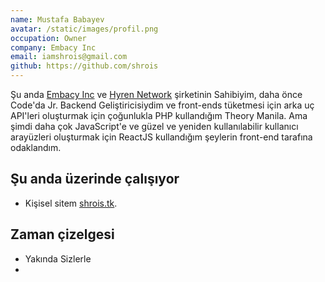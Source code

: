 ```yaml
---
name: Mustafa Babayev
avatar: /static/images/profil.png
occupation: Owner
company: Embacy Inc
email: iamshrois@gmail.com
github: https://github.com/shrois
---
```


Şu anda [Embacy Inc](https://embacy.net/) ve [Hyren Network](https://hyren.network/) şirketinin Sahibiyim, daha önce Code'da Jr. Backend Geliştiricisiydim ve front-ends tüketmesi için arka uç API'leri oluşturmak için çoğunlukla PHP kullandığım Theory Manila. Ama şimdi daha çok JavaScript'e ve güzel ve yeniden kullanılabilir kullanıcı arayüzleri oluşturmak için ReactJS kullandığım şeylerin front-end tarafına odaklandım.

## Şu anda üzerinde çalışıyor

- Kişisel sitem [shrois.tk](/).

## Zaman çizelgesi

- Yakında Sizlerle
-